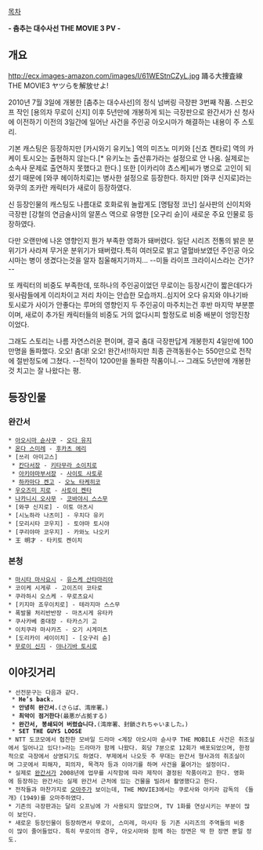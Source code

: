 [[목차]]

{{{#!html
<object width="480" height="385"><param name="movie" value="http://www.youtube.com/v/yrrfZa7TU48&hl=ko_KR&fs=1&color1=0x5d1719&color2=0xcd311b"></param><param name="allowFullScreen" value="true"></param><param name="allowscriptaccess" value="always"></param><embed src="http://www.youtube.com/v/yrrfZa7TU48&hl=ko_KR&fs=1&color1=0x5d1719&color2=0xcd311b" type="application/x-shockwave-flash" allowscriptaccess="always" allowfullscreen="true" width="480" height="385"></embed></object>
}}}
'''- 춤추는 대수사선 THE MOVIE 3 PV -'''

== 개요 ==
http://ecx.images-amazon.com/images/I/61WEStnCZyL.jpg
踊る大捜査線 THE MOVIE3 ヤツらを解放せよ!

2010년 7월 3일에 개봉한 [춤추는 대수사선]의 정식 넘버링 극장판 3번째 작품.
스핀오프 작인 [용의자 무로이 신지] 이후 5년만에 개봉하게 되는 극장판으로 완간서가 신 청사에 이전하기 이전의 3일간에 일어난 사건을 주인공 아오시마가 해결하는 내용이 주 스토리.

기본 캐스팅은 등장하지만 [카시와기 유키노] 역의 미즈노 미키와 [신죠 켄타로] 역의 카케이 토시오는 출현하지 않는다.[* 유키노는 출산휴가라는 설정으로 안 나옴. 실제로는 소속사 문제로 출연하지 못했다고 한다.] 또한 [이카리야 쵸스케]씨가 병으로 고인이 되셨기 때문에 [와쿠 헤이하치로]는 병사한 설정으로 등장한다. 하지만 [와쿠 신지로]라는 와쿠의 조카란 캐릭터가 새로이 등장하였다.

신 등장인물의 캐스팅도 나름대로 호화로워 놀랍게도 [명탐정 코난] 실사판의 신이치와 극장판 [강철의 연금술사]의 알폰스 역으로 유명한 [오구리 슌]이 새로운 주요 인물로 등장하였다.

다만 오랜만에 나온 영향인지 뭔가 부족한 영화가 돼버렸다. 일단 시리즈 전통의 밝은 분위기가 사라져 무거운 분위기가 돼버렸다.특히 여러모로 밝고 열혈바보였던 주인공 아오시마는 병이 생겼다는것을 알자 침울해지기까지... --미들 라이프 크라이시스라는 건가?--

또 캐릭터의 비중도 부족한데, 또하나의 주인공이었던 무로이는 등장시간이 짧은데다가 윗사람들에게 이리차이고 저리 차이는 안습한 모습까지..심지어 오다 유지와 야나기바 토시로가 사이가 안좋다는 루머의 영향인지 두 주인공이 마주치는건 후반 마지막 부분뿐이며, 새로이 추가된 캐릭터들의 비중도 거의 없다시피 할정도로 비중 배분이 엉망진창이었다.

그래도 스토리는 나름 자연스러운 편이며, 결국 춤대 극장판답게 개봉한지 4일만에  100만명을 돌파했다. 오오! 춤대! 오오! 완간서!!하지만 최종 관객동원수는 550만으로 전작에 절반정도에 그쳤다. --전작이 1200만을 돌파한 작품이니.-- 그래도 5년만에 개봉한 것 치고는 잘 나왔다는 평.

== 등장인물 ==
=== 완간서 ===
 * [[아오시마 슌사쿠]] - [[오다 유지]]
 * [[온다 스미레]] - [[후카츠 에리]]
 * [쓰리 아미고스]
  * [[칸다]]서장 - [[키타무라 소이치로]]
  * [[아키야마]]부서장 - [[사이토 사토루]]
  * [[하카마다 켄고]] - [[오노 타케히코]]
 * [[우오즈미 지로]] - [[사토이 켄타]]
 * [[나카니시 오사무]] - [[코바야시 스스무]]
 * [와쿠 신지로] - 이토 아츠시
 * [시노하라 나츠미] - 우치다 유키
 * [모리시타 코우지] - 토야마 토시야
 * [쿠리야마 코우지] - 카와노 나오키
 * 王 明才 - 타키토 켄이치

=== 본청 ===
 * [[마시타 마사요시]] - [[유스케 산타마리아]]
 * 코이케 시게루 - 고이즈미 코타로 
 * 쿠라하시 오스케 - 무로츠요시
 * [키지마 죠우이치로] - 테라지마 스스무 
 * 폭발물 처리반반장 - 마츠시게 유타카 
 * 쿠사카베 중대장 - 타카스기 고
 * 이치쿠라 마사카즈 - 오기 시게미츠 
 * [도리카이 세이이치] - [오구리 슌]
 * [[무로이 신지]] - [[야나기바 토시로]]

== 이야깃거리 ==
 * 선전문구는 다음과 같다.
  * '''He’s back.'''
  * '''안녕히 완간서.'''(さらば、湾岸署。)
  * '''최악이 점거한다'''(最悪が占拠する)
  * '''완간서, 봉쇄되어 버렸습니다.'''(湾岸署、封鎖されちゃいました。)
  * '''SET THE GUYS LOOSE'''
 * NTT 도코모에서 협찬한 모바일 드라마 <계장 아오시마 슌사쿠 THE MOBILE 사건은 취조실에서 일어나고 있다!>라는 드라마가 함께 나왔다. 회당 7분으로 12회가 배포되었으며, 한정적으로 극장에서 상영되기도 하였다. 부제에서 나오듯 주 무대는 완간서 형사과의 취조실이며 그곳에서 피해자, 피의자, 목격자 등과 이야기를 하며 사건을 풀어가는 설정이다.
 * 실제로 [[완간서]]가 2008년에 업무를 시작함에 따라 제작이 결정된 작품이라고 한다. 영화에 등장하는 완간서는 실제 완간서 근처에 있는 건물을 빌려서 촬영했다고 한다.
 * 전작들과 마찬가지로 [[오마주]]가 보이는데, THE MOVIE3에서는 쿠로사와 아키라 감독의 《들개》(1949)를 오마주하였다.
 * 기존의 극장판과는 달리 오프닝에 <Rhythm and Police>가 사용되지 않았으며, TV 1화를 연상시키는 부분이 많이 보인다.
 * 새로운 등장인물이 등장하면서 무로이, 스미레, 마시타 등 기존 시리즈의 주역들의 비중이 많이 줄어들었다. 특히 무로이의 경우, 아오시마와 함께 하는 장면은 딱 한 장면 뿐일 정도.
